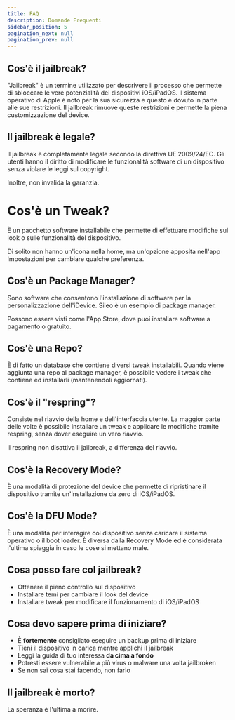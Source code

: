 ```yaml
---
title: FAQ
description: Domande Frequenti
sidebar_position: 5
pagination_next: null
pagination_prev: null
---
```


## Cos'è il jailbreak?

"Jailbreak" è un termine utilizzato per descrivere il processo che permette di sbloccare le vere potenzialità dei dispositivi iOS/iPadOS. Il sistema operativo di Apple è noto per la sua sicurezza e questo è dovuto in parte alle sue restrizioni. Il jailbreak rimuove queste restrizioni e permette la piena customizzazione del device.

## Il jailbreak è legale?

Il jailbreak è completamente legale secondo la direttiva UE 2009/24/EC. Gli utenti hanno il diritto di modificare le funzionalità software di un dispositivo senza violare le leggi sul copyright.

Inoltre, non invalida la garanzia.

# Cos'è un Tweak?

È un pacchetto software installabile che permette di effettuare modifiche sul look o sulle funzionalità del dispositivo.

Di solito non hanno un'icona nella home, ma un'opzione apposita nell'app Impostazioni per cambiare qualche preferenza.

## Cos'è un Package Manager?

Sono software che consentono l'installazione di software per la personalizzazione dell'iDevice. Sileo è un esempio di package manager.

Possono essere visti come l'App Store, dove puoi installare software a pagamento o gratuito.

## Cos'è una Repo?

È di fatto un database che contiene diversi tweak installabili. Quando viene aggiunta una repo al package manager, è possibile vedere i tweak che contiene ed installarli (mantenendoli aggiornati).

## Cos'è il "respring"?

Consiste nel riavvio della home e dell'interfaccia utente. La maggior parte delle volte è possibile installare un tweak e applicare le modifiche tramite respring, senza dover eseguire un vero riavvio.

Il respring non disattiva il jailbreak, a differenza del riavvio.

## Cos'è la Recovery Mode?

È una modalità di protezione del device che permette di ripristinare il dispositivo tramite un'installazione da zero di iOS/iPadOS.

## Cos'è la DFU Mode?

È una modalità per interagire col dispositivo senza caricare il sistema operativo o il boot loader. È diversa dalla Recovery Mode ed è considerata l'ultima spiaggia in caso le cose si mettano male.

## Cosa posso fare col jailbreak?

* Ottenere il pieno controllo sul dispositivo
* Installare temi per cambiare il look del device
* Installare tweak per modificare il funzionamento di iOS/iPadOS

## Cosa devo sapere prima di iniziare?

* È **fortemente** consigliato eseguire un backup prima di iniziare
* Tieni il dispositivo in carica mentre applichi il jailbreak
* Leggi la guida di tuo interessa **da cima a fondo**
* Potresti essere vulnerabile a più virus o malware una volta jailbroken
* Se non sai cosa stai facendo, non farlo

## Il jailbreak è morto?

La speranza è l'ultima a morire.
